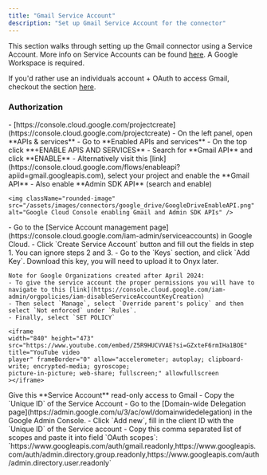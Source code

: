 ```yaml
---
title: "Gmail Service Account"
description: "Set up Gmail Service Account for the connector"
---
```


This section walks through setting up the Gmail connector using a Service Account.
More info on Service Accounts can be found [here](https://cloud.google.com/iam/docs/service-account-overview).
A Google Workspace is required.

If you'd rather use an individuals account + OAuth to access Gmail, checkout the section [here](./oauth).

### Authorization

<Steps>
  <Step title="Create Google Cloud Project">
    - [https://console.cloud.google.com/projectcreate](https://console.cloud.google.com/projectcreate)
  </Step>

  <Step title="Enable Gmail API and Admin SDK">
    - On the left panel, open **APIs & services**
    - Go to **Enabled APIs and services**
    - On the top click **+ENABLE APIS AND SERVICES**
    - Search for **Gmail API** and click **ENABLE**
    - Alternatively visit this [link](https://console.cloud.google.com/flows/enableapi?apiid=gmail.googleapis.com), select your project and enable the **Gmail API**
    - Also enable **Admin SDK API** (search and enable)

    <img className="rounded-image" src="/assets/images/connectors/google_drive/GoogleDriveEnableAPI.png" alt="Google Cloud Console enabling Gmail and Admin SDK APIs" />
  </Step>

  <Step title="Create Service Account">
    - Go to the [Service Account management page](https://console.cloud.google.com/iam-admin/serviceaccounts) in Google Cloud.
    - Click `Create Service Account` button and fill out the fields in step 1. You can ignore steps 2 and 3.
    - Go to the `Keys` section, and click `Add Key`. Download this key, you will need to upload it to Onyx later.

    Note for Google Organizations created after April 2024:
    - To give the service account the proper permissions you will have to navigate to this [link](https://console.cloud.google.com/iam-admin/orgpolicies/iam-disableServiceAccountKeyCreation)
    - Then select `Manage`, select `Override parent's policy` and then select `Not enforced` under `Rules`.
    - Finally, select `SET POLICY`

    <iframe
    width="840" height="473" src="https://www.youtube.com/embed/Z5R9HUCVVAE?si=GZxteF6rmIHa1BOE" title="YouTube video
    player" frameBorder="0" allow="accelerometer; autoplay; clipboard-write; encrypted-media; gyroscope;
    picture-in-picture; web-share; fullscreen;" allowfullscreen
    ></iframe>
  </Step>

  <Step title="Grant domain-wide delegation">
    Give this **Service Account** read-only access to Gmail
    - Copy the `Unique ID` of the Service Account
    - Go to the [Domain-wide Delegation page](https://admin.google.com/u/3/ac/owl/domainwidedelegation) in the Google Admin Console.
    - Click `Add new`, fill in the client ID with the `Unique ID` of the Service account
    - Copy this comma separated list of scopes and paste it into field `OAuth scopes`:
    `https://www.googleapis.com/auth/gmail.readonly,https://www.googleapis.com/auth/admin.directory.group.readonly,https://www.googleapis.com/auth/admin.directory.user.readonly`
  </Step>
</Steps>
